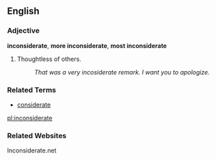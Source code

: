 ==English==

===Adjective===
'''inconsiderate''', '''more inconsiderate''', '''most inconsiderate'''

# Thoughtless of others.
#: ''That was a very incosiderate remark.  I want you to apologize.''

===Related Terms===
*[[considerate]]

[[pl:inconsiderate]]

===Related Websites===
Inconsiderate.net